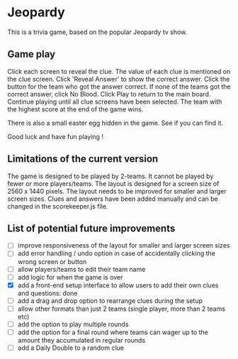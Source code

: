 # Jeopardy

This is a trivia game, based on the popular Jeopardy tv show.

## Game play

Click each screen to reveal the clue. The value of each clue is mentioned on the clue screen.
Click 'Reveal Answer' to show the correct answer.
Click the button for the team who got the answer correct. If none of the teams got the correct answer, click No Blood.
Click Play to return to the main board.
Continue playing until all clue screens have been selected.
The team with the highest score at the end of the game wins.

There is also a small easter egg hidden in the game. See if you can find it.

Good luck and have fun playing !

## Limitations of the current version

The game is designed to be played by 2-teams. It cannot be played by fewer or more players/teams.
The layout is designed for a screen size of 2560 x 1440 pixels. The layout needs to be improved for smaller and larger screen sizes.
Clues and answers have been added manually and can be changed in the scorekeeper.js file.

## List of potential future improvements

- [ ] improve responsiveness of the layout for smaller and larger screen sizes
- [ ] add error handling / undo option in case of accidentally clicking the wrong screen or button
- [ ] allow players/teams to edit their team name
- [ ] add logic for when the game is over
- [x] add a front-end setup interface to allow users to add their own clues and questions: done
- [ ] add a drag and drop option to rearrange clues during the setup
- [ ] allow other formats than just 2 teams (single player, more than 2 teams etc)
- [ ] add the option to play multiple rounds
- [ ] add the option for a final round where teams can wager up to the amount they accumulated in regular rounds
- [ ] add a Daily Double to a random clue
